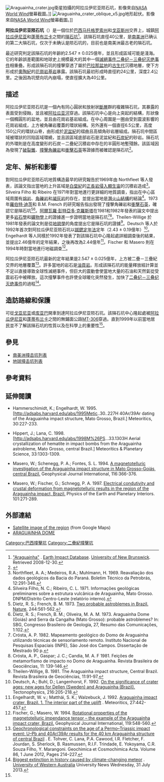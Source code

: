 {{noteTA
|1=zh-hans:测年; zh-hant:定年;
}}
{{Infobox terrestrial impact site
| name = 阿拉瓜伊尼亞隕石坑
| other_name = 
| photo = Araguainha crater LC08 L1TP 224072 20200518 20200820 02 T1.jpg
| photo_size = 240px
| photo_alt = 
| photo_caption = 
| map = Brazil
| map_alt = 
| map_caption = 阿拉瓜伊尼亞隕石坑在巴西的位置
| map_size = 
| location = [[巴拉那盆地|巴拉那盆地]]
| label =
| label_position = 
| coordinates = {{coord|16|48|S|52|59|W|region:BR_type:landmark_scale:200000|display=inline,title}}
| coordinates_ref = 
| confidence = 已確認
| diameter = {{convert|40|km|mi}}
| depth =
| rise =
| imp_size =
| age = 254.7 ± 2.5百萬年<br/>[[二叠纪－三叠纪灭绝事件|二叠纪－三叠纪灭绝事件]]
| exposed = 是
| drilled = 否
| bolide = 
| translation =
| language =
| pronunciation =
| topo = 
| access = 
| country = [[巴西|巴西]]
| state = [[戈亚斯州|戈亚斯州]]、[[马托格罗索州|马托格罗索州]]
| province =
| district = 
| municipality = [[阿拉瓜伊尼亚|阿拉瓜伊尼亚]]、[[蓬蒂布兰卡|蓬蒂布兰卡]]
}}

[[Image:Araguainha_crater.jpg|thumb]]衛星拍攝的阿拉瓜伊尼亚陨石坑，影像來自[[NASA_World_Wind|NASA World Wind]]螢幕截圖。]]
[[Image:Araguainha_crater_oblique_x5.jpg|thumb]]地形起伏。影像來自[[NASA_World_Wind|NASA World Wind]]螢幕截圖。]]

'''阿拉瓜伊尼亚陨石坑'''（{{lang-pt|Cratera de Araguainha}}）是一個位於[[巴西|巴西]][[马托格罗索州|马托格罗索州]]和[[戈亚斯|戈亚斯州]]交界上，城鎮[[阿拉瓜伊尼亚|阿拉瓜伊尼亚]]和[[蓬蒂布兰卡|蓬蒂布兰卡]]之間的[[隕石坑|隕石坑]]<ref>[http://www.passc.net/EarthImpactDatabase/araguainha.html "Araguainha"] {{Wayback|url=http://www.passc.net/EarthImpactDatabase/araguainha.html |date=20111228132754 }}. [[地球撞擊資料庫|Earth Impact Database]]. [[新不伦瑞克大学|University of New Brunswick]]. Retrieved 2008-12-30.</ref>。該隕石坑直徑40公里，是[[南美洲|南美洲]]已确认的第二大隕石坑，仅次于未确认是陨石坑的{{link-fr|比查达撞击结构|Structure du Vichada}}，目前也是南美洲最古老的隕石坑。

最近研究判定該隕石坑的年齡約2.547 ± 0.025億年，並且形成區域可能是淺海。它的年齡誤差範圍和地球史上規模最大的其中一個[[滅絕事件|滅絕事件]][[二叠纪－三叠纪灭绝事件|二叠纪－三叠纪灭绝事件]]相重疊。形成該隕石坑的撞擊穿透了屬於[[巴拉那盆地|巴拉那盆地]]的[[古生代|古生代]]沉積地層，使下方形成於[[奧陶紀|奧陶紀]]的[[花崗岩|花崗岩]][[基岩|基岩]]暴露。該隕石坑最初形成時直徑約24公里，深度2.4公里。之後因為坑壁向坑內崩塌，使直徑擴大為40公里。

==描述==
阿拉瓜伊尼亚陨石坑是一個內有同心圓狀和放射狀[[斷層|斷層]]群的複雜隕石坑，其暴露的表面受到侵蝕，並且被[[阿拉瓜亚河|阿拉瓜亚河]]穿過。該隕石坑中心是向上突起的結構，形狀像一個橢圓形的盆地，並且由花崗岩基岩組成。在中心周圍是一圈由受到震波影響的花崗岩組成，上方被角礫岩覆蓋的環狀結構。另外還有一個直徑6.5公里，高度150公尺的環狀山脊，由形成於[[泥盆紀|泥盆紀]]的褶曲且高傾角砂岩層組成。隕石坑中間區域被環狀的凹陷區域環繞，並且該區域底部岩石是泥盆紀和[[石炭紀|石炭紀]]的砂岩。隕石坑的外環則是在高度變形的石炭－二疊紀沉積岩中存在的半圓形地塹殘餘。該區域因為發現了[[破裂錐|破裂錐]]、[[角礫岩|撞擊角礫岩]]和[[衝擊石英|衝擊石英]]等證據而被確認是隕石坑<ref name=Cro99>{{cite journal
 | author = Álvaro P. Crósta
 | title = Araguainha dome - The largest astrobleme in South America
 | editor = Schobbenhaus,C.; Campos,D.A.; Queiroz,E.T.; Winge,M.; Berbert-Born,M.
 | journal = Sítios Geológicos e Paleontológicos do Brasil
 | url = http://sigep.cprm.gov.br/sitio001/sitio001english.htm
 | date = July 1, 1999
 | authorlink = 阿爾瓦羅·彭特亞多·克羅斯塔
 | access-date = 2013-08-29
 | archive-date = 2013-06-25
 | archive-url = https://archive.today/20130625232558/http://sigep.cprm.gov.br/sitio001/sitio001english.htm
 | dead-url = no
 }}</ref>。

==定年、解析和影響==
對阿拉瓜伊尼亚陨石坑地質構造最早的研究報告於1969年由 Northfleet 等人發表，該論文指出當地的上升區域是[[白堊紀|白堊紀]]的[[正長岩|正長岩]][[侵入_(地質學)|侵入]][[顯生宙|顯生宙]]的沉積岩造成<ref>Northfleet, A. A.; Medeiros, R.A.; Muhlmann, H. 1969. Reavaliação dos dados geológicos da Bacia do Paraná. Boletim Técnico da Petrobrás, 12:291-346.</ref>。Silveira Filho 和 Ribeiro 在1971年對當地進行更詳細的地質調查，指出在中心區域周圍有[[熔岩|熔岩]]、[[角礫岩|角礫岩]]和[[凝灰岩|凝灰岩]]的存在，並提出當地是[[隱爆作用|潛火山結構]]的結論<ref>Silveira Filho, N. C.; Ribeiro, C. L. 1971. Informações geológicas preliminares sobre a estrutura vulcânica de Araguainha, Mato Grosso. DNPM/Distrito Centro-Leste (relatório interno).</ref>。1973年[[羅伯特·迪茨|羅伯特·迪茨]]和 B.M. French 的研究報告指出發現了撞擊角礫岩和[[衝擊石英|衝擊石英]]，確認它是隕石坑<ref>Dietz, R. S.; French, B. M. 1973. [http://www.nature.com/nature/journal/v244/n5418/abs/244561a0.html Two probable astroblemes in Brazil.] {{Wayback|url=http://www.nature.com/nature/journal/v244/n5418/abs/244561a0.html |date=20190713121128 }} [[自然_(期刊)|Nature]], 244:561-562.</ref><ref>Dietz, R. S.; French, B. M.; Oliveira, M. A. M. 1973. Araguainha Dome (Goiás) and Serra da Cangalha (Mato Grosso): probable astroblemes? In: SBG, Congresso Brasileiro de Geologia, 27, Resumo das Comunicações, 1:102.</ref>。[[阿爾瓦羅·彭特亞多·克羅斯塔|阿爾瓦羅·彭特亞多·克羅斯塔]]在1981和1982年發表的論文中提出更多[[岩石學|岩石學]]和[[礦物學|礦物學]]上的證據進一步證明當地是隕石坑<ref>Crósta, A. P. 1982. Mapeamento geológico do Domo de Araguainha utilizando técnicas de sensoriamento remoto. Instituto Nacional de Pesquisas Espaciais (INPE), São José dos Campos. Dissertação de Mestrado 90 p.</ref><ref>Crósta, A. P., Gaspar; J. C.; Candia, M. A. F 1981. Feições de metamorfismo de impacto no Domo de Araguainha. Revista Brasileira de Geociências, 11: 139-146.</ref>。Theilen-Willige 於1981年發表的論文則是從[[地貌學|地貌學]]的角度提出它是隕石坑的證據<ref>Theilen-Willige, B. 1981. The Araguainha impact structure, Central Brazil. Revista Brasileira de Geociências, 11:91-97.</ref>。Deutsch 等人於1992年首次對阿拉瓜伊尼亚陨石坑以[[銣鍶定年法|銣鍶定年法]]定年（2.43 ± 0.19億年）<ref>Deutsch, A.; Buhl, D.; Langenhorst, F. 1992. [http://www.sciencedirect.com/science/article/pii/0040195192901675 On the significance of crater ages: new ages for Dellen (Sweden) and Araguainha (Brazil).] {{Wayback|url=http://www.sciencedirect.com/science/article/pii/0040195192901675 |date=20190713121127 }} Tectonophysics, 216:205-218.</ref>。Engelhardt 等人同樣於1992年發表了對該隕石坑中心隆起處詳細調查後的結果，並提出2.46億年的定年結果，之後再改為2.44億年<ref>Engelhardt, W. v.; Matthäi, S. K.; Walzebuck, J. 1992. [http://onlinelibrary.wiley.com/doi/10.1111/j.1945-5100.1992.tb00226.x/abstract Araguainha impact crater, Brazil. 1. The interior part of the uplift] {{Wayback|url=http://onlinelibrary.wiley.com/doi/10.1111/j.1945-5100.1992.tb00226.x/abstract |date=20190713121127 }}. Meteoritics, 27:442-457.</ref>。Fischer 和 Masero 則在1994年時對當地進行地磁調查<ref>Fischer, G.; Masero, W. 1994. [http://onlinelibrary.wiley.com/doi/10.1111/j.1365-246X.1994.tb00141.x/abstract Rotational properties of the magnetotelluric impendance tensor – the example of the Araguainha impact crater, Brazil.] {{Wayback|url=http://onlinelibrary.wiley.com/doi/10.1111/j.1365-246X.1994.tb00141.x/abstract |date=20160305223410 }} Geophysical Journal International, 119:548-560.</ref>。

阿拉瓜伊尼亚陨石坑最新的定年結果是2.547 ± 0.025億年，上方被二疊－三疊紀交界的地層覆蓋<ref>[http://www.sciencedirect.com/science/article/pii/S0016703712001457 Geochronological constraints on the age of a Permo–Triassic impact event: U–Pb and 40Ar/39Ar results for the 40 km Araguainha structure of central Brazil] {{Wayback|url=http://www.sciencedirect.com/science/article/pii/S0016703712001457 |date=20150924152952 }}. E. Tohver, C. Lana, P.A. Cawood, I.R. Fletcher, F. Jourdan, S. Sherlock, B. Rasmussen, R.I.F. Trindade, E. Yokoyama, C.R. Souza Filho, Y. Marangoni. Geochimica et Cosmochimica Acta. Volume 86, 1 June 2012, Pages 214–227.</ref>。許多當地的岩石是[[油頁岩|油頁岩]]。形成該隕石坑的能量釋放經計算並不足以直接導致全球性滅絕事件，但巨大的震動會使當地大量的石油和天然氣從受震岩石中被釋放。這次撞擊事件也許使全球暖化突然發生，加快了[[二叠纪－三叠纪灭绝事件|二叠纪－三叠纪灭绝事件]]的過程<ref>[http://www.news.uwa.edu.au/201307315921/international/biggest-extinction-history-caused-climate-changing-meteor Biggest extinction in history caused by climate-changing meteor] {{Wayback|url=http://www.news.uwa.edu.au/201307315921/international/biggest-extinction-history-caused-climate-changing-meteor |date=20130815024027 }}. [[西澳大学|University of Western Australia]] University News Wednesday, 31 July 2013.</ref>。

==造訪路線和保護==
可從[[戈亚尼亚|戈亚尼亚]]或[[库亚巴|库亚巴]]開車到達阿拉瓜伊尼亚陨石坑。該隕石坑中心隆起處被[[阿拉瓜伊尼亚|阿拉瓜伊尼亚]]和[[蓬蒂布兰卡|蓬蒂布兰卡]]之間的無鋪面公路[[MT-306|MT-306]]穿過。直到1999年以前當地居民並不了解該隕石坑的性質以及在科學上的重要性<ref name=Cro99/>。

==參見==
*[[南美洲撞击坑列表|南美洲撞击坑列表]]
*[[地球撞击坑列表|地球撞击坑列表]]

==參考資料==
{{Reflist}}

==延伸閱讀==
*Hammerschimidt, K.; Engelhardt, W. 1995. [http://adsabs.harvard.edu/abs/1995Metic..30..227H 40Ar/39Ar dating of the Araguainha impact structure, Mato Grosso, Brazil.] {{Wayback|url=http://adsabs.harvard.edu/abs/1995Metic..30..227H |date=20190713121129 }} Meteoritics, 30:227-233.

*Hippert, J.; Lana, C. 1998. [http://adsabs.harvard.edu/abs/1998M%26PS...33.1303H Aerial crystallization of hematite in impact bombs from the Araguainha astrobleme, Mato Grosso, central Brazil.] {{Wayback|url=http://adsabs.harvard.edu/abs/1998M%26PS...33.1303H |date=20170306134036 }} Meteoritics & Planetary Science, 33:1303-1309.

*Masero, W.; Schenegg, P. A.; Fontes, S. L. 1994. [http://onlinelibrary.wiley.com/doi/10.1111/j.1365-246X.1994.tb01803.x/abstract A magnetotelluric investigation of the Araguainha impact structure in Mato Grosso-Goiás, central Brazil.] {{Wayback|url=http://onlinelibrary.wiley.com/doi/10.1111/j.1365-246X.1994.tb01803.x/abstract |date=20150110015348 }} Geophysical Journal International, 116:366-376.

*Masero, W.; Fischer, G.; Schnegg, P. A. 1997. [http://www.sciencedirect.com/science/article/pii/S0031920196032670 Electrical condutivity and crustal deformation from magnetotelluric results in the region of the Araguainha impact, Brazil.] {{Wayback|url=http://www.sciencedirect.com/science/article/pii/S0031920196032670 |date=20190713121128 }} Physics of the Earth and Planetary Interiors. 101:271-289.

==外部連結==
*[http://maps.google.com/maps?ll=-16.822128,-52.996674&spn=0.386581,0.451813&z=6&t=k&hl=en Satellite image of the region] {{Wayback|url=http://maps.google.com/maps?ll=-16.822128,-52.996674&spn=0.386581,0.451813&z=6&t=k&hl=en |date=20190713121133 }} (from Google Maps)
*[http://sigep.cprm.gov.br/sitio001/sitio001english.htm ARAGUAINHA DOME] {{Webarchive|url=https://archive.today/20130625232558/http://sigep.cprm.gov.br/sitio001/sitio001english.htm |date=2013-06-25 }}

{{Impact cratering on Earth}}

{{DEFAULTSORT:Araguainha Crater}}
[[Category:巴西撞擊坑|Category:巴西撞擊坑]]
[[Category:二疊紀撞擊坑|Category:二疊紀撞擊坑]]